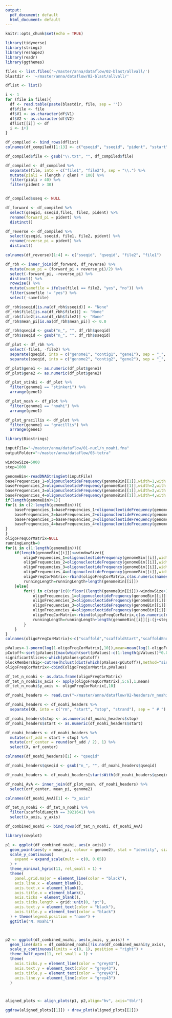 ```yaml
---
output:
  pdf_document: default
  html_document: default
---
```


```r
knitr::opts_chunk$set(echo = TRUE)
```

```r
library(tidyverse)
library(stringi)
library(reshape2)
library(readr)
library(ggthemes)
```

```r
files <- list.files('~/master/anna/dataflow/02-blast/allvall/')
blastdir <- '~/master/anna/dataflow/02-blast/allvall/'

dflist <- list()

i <- 1
for (file in files){
  df <- read.table(paste(blastdir, file, sep = ''))
  df$file <- file
  df$V1 <- as.character(df$V1)
  df$V2 <- as.character(df$V2)
  dflist[[i]] <- df
  i <- i+1
}

df_compiled <- bind_rows(dflist)
colnames(df_compiled)[1:13] <- c("qseqid", "sseqid", "pident", "sstart", "send", "qstart", "qend", "evalue", "bitscore", "score", "qlen", "length", "sseq")

df_compiled$file <- gsub("\\.txt", "", df_compiled$file)

df_compiled <- df_compiled %>%
  separate(file, into = c("file1", "file2"), sep = "\\.") %>%
  mutate(piali = (length / qlen) * 100) %>%
  filter(piali > 40) %>%
  filter(pident > 30)


df_compiled$sseq <- NULL

df_forward <- df_compiled %>%
  select(qseqid, sseqid,file1, file2, pident) %>%
  rename(forward_pi = pident) %>%
  distinct()

df_reverse <- df_compiled %>%
  select(qseqid, sseqid, file1, file2, pident) %>%
  rename(reverse_pi = pident) %>%
  distinct()

colnames(df_reverse)[1:4] <- c("sseqid", "qseqid", "file2", "file1")

df_rbh <- inner_join(df_forward, df_reverse) %>%
  mutate(mean_pi = (forward_pi + reverse_pi)/2) %>%
  select(-forward_pi, -reverse_pi) %>%
  distinct() %>%
  rowwise() %>%
  mutate(samefile = ifelse(file1 == file2, "yes", "no")) %>%
  filter(samefile != "yes") %>%
  select(-samefile) 

df_rbh$sseqid[is.na(df_rbh$sseqid)] <- "None"
df_rbh$file1[is.na(df_rbh$file1)] <- "None"
df_rbh$file2[is.na(df_rbh$file2)] <- "None"
df_rbh$mean_pi[is.na(df_rbh$mean_pi)] <- 0.0

df_rbh$qseqid <- gsub("n_", "", df_rbh$qseqid)
df_rbh$sseqid <- gsub("n_", "", df_rbh$sseqid)

df_plot <- df_rbh %>%
  select(-file1, -file2) %>%
  separate(qseqid, into = c("genome1", "contig1", "gene1"), sep = "_", remove = FALSE) %>%
  separate(sseqid, into = c("genome2", "contig2", "gene2"), sep = "_", remove = FALSE) 

df_plot$gene1 <- as.numeric(df_plot$gene1)  
df_plot$gene2 <- as.numeric(df_plot$gene2)  

df_plot_stinki <- df_plot %>%
  filter(genome1 == "stinkeri") %>%
  arrange(gene1)

df_plot_noah <- df_plot %>%
  filter(genome1 == "noahi") %>%
  arrange(gene1)

df_plot_gracillis <- df_plot %>%
  filter(genome1 == "gracillis") %>%
  arrange(gene1)
```

```r
library(Biostrings)

inputFile="~/master/anna/dataflow/01-nucl/n_noahi.fna"
outputFolder="~/master/anna/dataflow/03-tetra"

windowSize=5000
step=1000

genomeBin<-readDNAStringSet(inputFile)
baseFrequencies_1=oligonucleotideFrequency(genomeBin[[1]],width=1,with.labels=TRUE)+oligonucleotideFrequency(rev(complement(genomeBin[[1]])),width=1,with.labels=TRUE)
baseFrequencies_2=oligonucleotideFrequency(genomeBin[[1]],width=2,with.labels=TRUE)+oligonucleotideFrequency(rev(complement(genomeBin[[1]])),width=2,with.labels=TRUE)
baseFrequencies_3=oligonucleotideFrequency(genomeBin[[1]],width=3,with.labels=TRUE)+oligonucleotideFrequency(rev(complement(genomeBin[[1]])),width=3,with.labels=TRUE)
baseFrequencies_4=oligonucleotideFrequency(genomeBin[[1]],width=4,with.labels=TRUE)+oligonucleotideFrequency(rev(complement(genomeBin[[1]])),width=4,with.labels=TRUE)
if(length(genomeBin)>1){
for(i in c(2:length(genomeBin))){
	baseFrequencies_1=baseFrequencies_1+oligonucleotideFrequency(genomeBin[[i]],width=1,with.labels=TRUE)+oligonucleotideFrequency(rev(complement(genomeBin[[i]])),width=1,with.labels=TRUE)
	baseFrequencies_2=baseFrequencies_2+oligonucleotideFrequency(genomeBin[[i]],width=2,with.labels=TRUE)+oligonucleotideFrequency(rev(complement(genomeBin[[i]])),width=2,with.labels=TRUE)
	baseFrequencies_3=baseFrequencies_3+oligonucleotideFrequency(genomeBin[[i]],width=3,with.labels=TRUE)+oligonucleotideFrequency(rev(complement(genomeBin[[i]])),width=3,with.labels=TRUE)
	baseFrequencies_4=baseFrequencies_4+oligonucleotideFrequency(genomeBin[[i]],width=4,with.labels=TRUE)+oligonucleotideFrequency(rev(complement(genomeBin[[i]])),width=4,with.labels=TRUE)
}
}
oligoFreqCorMatrix=NULL
runningLength=0
for(i in c(1:length(genomeBin))){
	if(length(genomeBin[[i]])<=windowSize){
		oligoFrequencies_1=oligonucleotideFrequency(genomeBin[[i]],width=1,with.labels=TRUE)+oligonucleotideFrequency(rev(complement(genomeBin[[i]])),width=1,with.labels=TRUE)
		oligoFrequencies_2=oligonucleotideFrequency(genomeBin[[i]],width=2,with.labels=TRUE)+oligonucleotideFrequency(rev(complement(genomeBin[[i]])),width=2,with.labels=TRUE)
		oligoFrequencies_3=oligonucleotideFrequency(genomeBin[[i]],width=3,with.labels=TRUE)+oligonucleotideFrequency(rev(complement(genomeBin[[i]])),width=3,with.labels=TRUE)
		oligoFrequencies_4=oligonucleotideFrequency(genomeBin[[i]],width=4,with.labels=TRUE)+oligonucleotideFrequency(rev(complement(genomeBin[[i]])),width=4,with.labels=TRUE)
		oligoFreqCorMatrix<-rbind(oligoFreqCorMatrix,c(as.numeric(names(genomeBin)[i]),1,length(genomeBin[[i]]),length(genomeBin[[i]]),runningLength,runningLength+length(genomeBin[[i]]),cor(log10(baseFrequencies_1+1),log10(oligoFrequencies_1+1)),cor(log10(baseFrequencies_2+1),log10(oligoFrequencies_2+1)),cor(log10(baseFrequencies_3+1),log10(oligoFrequencies_3+1)),cor(log10(baseFrequencies_4+1),log10(oligoFrequencies_4+1))))
		runningLength=runningLength+length(genomeBin[[i]])
	}else{
		for(j in c(step*(c(0:floor((length(genomeBin[[i]])-windowSize+1)/step)))+1,length(genomeBin[[i]])-windowSize)){
			oligoFrequencies_1=oligonucleotideFrequency(genomeBin[[i]][j:(j+windowSize-1)],width=1,with.labels=TRUE)+oligonucleotideFrequency(rev(complement(genomeBin[[i]][j:(j+windowSize-1)])),width=1,with.labels=TRUE)
			oligoFrequencies_2=oligonucleotideFrequency(genomeBin[[i]][j:(j+windowSize-1)],width=2,with.labels=TRUE)+oligonucleotideFrequency(rev(complement(genomeBin[[i]][j:(j+windowSize-1)])),width=2,with.labels=TRUE)
			oligoFrequencies_3=oligonucleotideFrequency(genomeBin[[i]][j:(j+windowSize-1)],width=3,with.labels=TRUE)+oligonucleotideFrequency(rev(complement(genomeBin[[i]][j:(j+windowSize-1)])),width=3,with.labels=TRUE)
			oligoFrequencies_4=oligonucleotideFrequency(genomeBin[[i]][j:(j+windowSize-1)],width=4,with.labels=TRUE)+oligonucleotideFrequency(rev(complement(genomeBin[[i]][j:(j+windowSize-1)])),width=4,with.labels=TRUE)
			oligoFreqCorMatrix<-rbind(oligoFreqCorMatrix,c(as.numeric(names(genomeBin)[i]),j,j+windowSize-1,length(genomeBin[[i]]),runningLength,runningLength+windowSize,cor(log10(baseFrequencies_1+1),log10(oligoFrequencies_1+1)),cor(log10(baseFrequencies_2+1),log10(oligoFrequencies_2+1)),cor(log10(baseFrequencies_3+1),log10(oligoFrequencies_3+1)),cor(log10(baseFrequencies_4+1),log10(oligoFrequencies_4+1))))	
			runningLength=runningLength+length(genomeBin[[i]][j:(j+step-1)])
		}
	}
}
colnames(oligoFreqCorMatrix)<-c("scaffold","scaffoldStart","scaffoldEnd","scaffoldLength","plotPosition_begin","plotPosition_end","cor_GC","cor_di","cor_tri","cor_tetra")

pValues<-1-pnorm(log(1-oligoFreqCorMatrix[,10]),mean=mean(log(1-oligoFreqCorMatrix[,10])),sd=sd(log(1-oligoFreqCorMatrix[,10])))
pCutoff<-sort(pValues)[max(which(sort(pValues)-c(1:length(pValues))*0.05/length(pValues)<0))+1]
significantSlices<-which(pValues<pCutoff)
blockMembership<-cutree(hclust(dist(which(pValues<pCutoff)),method="single"),h=1)
oligoFreqCorMatrix<-cbind(oligoFreqCorMatrix,pValues)

df_tet_n_noahi <- as.data.frame(oligoFreqCorMatrix)
df_tet_n_noahi$x_axis <- apply(oligoFreqCorMatrix[,5:6],1,mean)
df_tet_n_noahi$y_axis <- oligoFreqCorMatrix[,10]
```

```r
df_noahi_headers <- read.csv("~/master/anna/dataflow/02-headers/n_noahi_rename.fna.csv")

df_noahi_headers <- df_noahi_headers %>%
  separate(X0, into = c("rm", "start", "stop", "strand"), sep = " # ") 

df_noahi_headers$stop <- as.numeric(df_noahi_headers$stop)
df_noahi_headers$start <- as.numeric(df_noahi_headers$start)

df_noahi_headers <- df_noahi_headers %>%
  mutate(orf_add = start + stop) %>%
  mutate(orf_center = round(orf_add / 2), 1) %>%
  select(X, orf_center) 

colnames(df_noahi_headers)[1] <- "qseqid"

df_noahi_headers$qseqid <- gsub("n_", "", df_noahi_headers$qseqid)

df_noahi_headers <- df_noahi_headers[startsWith(df_noahi_headers$qseqid, "noahi_1"), ]

df_noahi_AvA <- inner_join(df_plot_noah, df_noahi_headers) %>%
  select(orf_center, mean_pi, genome2) 

colnames(df_noahi_AvA)[1] <- "x_axis"

df_tet_n_noahi <- df_tet_n_noahi %>%
  filter(scaffoldLength == 3921641) %>%
  select(x_axis, y_axis)

df_combined_noahi <- bind_rows(df_tet_n_noahi, df_noahi_AvA)
```

```r
library(cowplot)

p1 <- ggplot(df_combined_noahi, aes(x_axis)) +
  geom_point(aes(y = mean_pi, colour = genome2), stat = "identity", size = 2) +
  scale_y_continuous(
    expand = expand_scale(mult = c(0, 0.05))
  ) +
  theme_minimal_hgrid(11, rel_small = 1) +
  theme(
    panel.grid.major = element_line(color = "black"),
    axis.line.x = element_blank(),
    axis.text.x = element_blank(),
    axis.title.x = element_blank(),
    axis.ticks = element_blank(),
    axis.ticks.length = grid::unit(0, "pt"),
    axis.text.y = element_text(color = "black"),
    axis.title.y = element_text(color = "black")
  ) + theme(legend.position = "none") +
  ggtitle("N. Noahi")



p2 <- ggplot(df_combined_noahi, aes(x_axis, y_axis)) + 
  geom_line(data = df_combined_noahi[!is.na(df_combined_noahi$y_axis), ], size = 0.5, color = "grey43") + 
  scale_y_continuous(limits = c(0, 1), position = "right") +
  theme_half_open(11, rel_small = 1) +
  theme(
    axis.ticks.y = element_line(color = "grey43"),
    axis.text.y = element_text(color = "grey43"),
    axis.title.y = element_text(color = "grey43"),
    axis.line.y = element_line(color = "grey43")
  )



aligned_plots <- align_plots(p1, p2,align="hv", axis="tblr")

ggdraw(aligned_plots[[1]]) + draw_plot(aligned_plots[[2]])


```